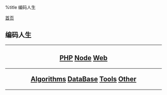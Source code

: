 %title 编码人生

[[../index|首页]]
==编码人生==
----
<center>
<h2>
[[php/index|PHP]]
[[node/index|Node]]
[[web/index|Web]]
----
[[algorithms/index|Algorithms]]
[[database/index|DataBase]]
[[tools/index|Tools]]
[[other/index|Other]]
</h2>
</center>
----
